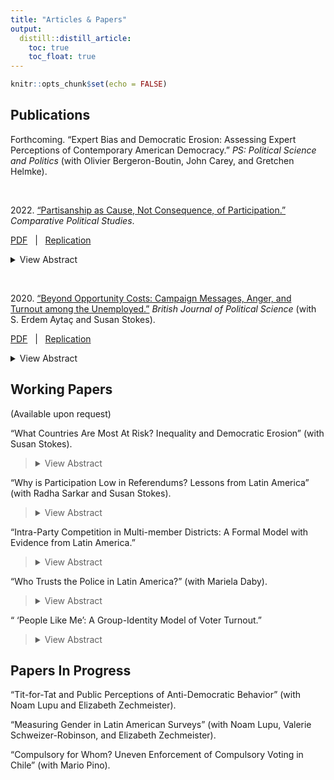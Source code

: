 ```yaml
---
title: "Articles & Papers"
output: 
  distill::distill_article:
    toc: true
    toc_float: true
---
```



```r
knitr::opts_chunk$set(echo = FALSE)
```



## Publications

Forthcoming\. "Expert Bias and Democratic Erosion: Assessing Expert Perceptions of Contemporary American Democracy." *PS: Political Science and Politics* (with Olivier Bergeron-Boutin, John Carey, and Gretchen Helmke).

<br>


2022\. ["Partisanship as Cause, Not Consequence, of Participation."](https://journals.sagepub.com/doi/abs/10.1177/00104140211047406) *Comparative Political Studies*\.

[PDF](files/cps_chile.pdf) \  | \  [Replication](https://dataverse.harvard.edu/dataset.xhtml?persistentId=doi:10.7910/DVN/MRGM0K)


<details><summary>View Abstract</summary>

In most democracies, citizens who identify with a political party are more likely than non-partisans to turn out to vote. But why is this the case? Does voting foster partisanship, as prominent models of political learning and cognitive dissonance postulate? Or does partisanship encourage voting, as expressive voting models and social identity theory suggest? I introduce the concept of partisan duty to capture the role of partisan social identities in the turnout decision, and present new empirical tests of the relationship between partisanship and voting. I leverage a unique institutional arrangement in Chile to establish the direction of causality with a regression discontinuity, and I implement a novel survey design with behavioral outcomes to identify causal mechanisms. Data from the US confirms that the main findings generalize beyond Chile. Electoral participation does not generate partisanship. Instead, partisanship mobilizes voters: it increases the expressive benefits to voting and generates a sense of duty to support one's partisan group.

</details>


<br>

2020\. ["Beyond Opportunity Costs: Campaign Messages, Anger, and Turnout among the Unemployed."](https://www.cambridge.org/core/journals/british-journal-of-political-science/article/beyond-opportunity-costs-campaign-messages-anger-and-turnout-among-the-unemployed/444928192590BEE9B4FB47BB4B7507D9) *British Journal of Political Science* (with S. Erdem Aytaç and Susan Stokes)\.

[PDF](files/bjps2020.pdf)  \  | \  [Replication](https://dataverse.harvard.edu/dataset.xhtml?persistentId=doi:10.7910/DVN/USKUR2&widget=dataverse@harvard)


<details><summary>View Abstract</summary>
Are people under economic stress more or less likely to vote, and why? With large observational datasets and a survey experiment involving unemployed Americans, we show that unemployment depresses participation. But it does so more powerfully when the unemployment rate is low, less powerfully when it is high. Whereas earlier studies have explained lower turnout among the unemployed by stressing the especially high opportunity costs these would-be voters face, our evidence points to the psychological effects of unemployment and of campaign messages about it. When unemployment is high, challengers have an incentive to blame the incumbent, thus eliciting anger among the unemployed. Psychologists have shown anger to be an approach or mobilizing emotion. When joblessness is low, campaigns tend to ignore it. The jobless thus remain in states of depression and self-blame, which are demobilizing emotions.
</details>

    



## Working Papers

(Available upon request)


"What Countries Are Most At Risk? Inequality and Democratic Erosion" (with Susan Stokes).

<blockquote>
<details><summary>View Abstract</summary>
Nearly two dozen countries have experienced democratic erosion or backsliding in the opening decades of the 21st century. Why are some countries at heightened risk of erosion? Income inequality emerges from our cross-national analyses as a highly robust factor that increases this risk, even in wealthy, longstanding democracies — like the United States. Turning to the mechanisms involved, we identify two effects of inequality, both of which leave voters more tolerant of backsliding leaders. One is partisan polarization, a precursor to erosion; we show that it tends to deepen in unequal countries. The second mechanism we call *institutional nihilism*, a phenomenon we study with original survey experiments. Nihilists are skeptical that their countries’ institutions are capable of solving public problems and prefer to tear them down. Aspiring autocrats take advantage of — and exacerbate — both polarization and nihilism in order to erode their democracies.
</details>
</blockquote>



"Why is Participation Low in Referendums? Lessons from Latin America" (with Radha Sarkar and Susan Stokes).

<blockquote>
<details><summary>View Abstract</summary>
Whether referendums, initiatives, and other mechanisms of direct democracy enhance representative systems is a matter of debate. Skeptics note — among other criticisms — that turnout tends to be low in referendums, often lower than in candidate elections in the same country. If citizens don't care enough to participate, how useful can these mechanisms be for improving the quality of democratic systems? We argue that low referendum turnout has as much to do with parties' disincentives to mobilize voters as with voter disinterest.  Prior research on political behavior in referendums has focused largely on Europe, and assumes that voters view them as elections of lesser importance. By shifting focus to Latin America, we introduce more variation in the features of political parties that influence levels of turnout. We draw on cross-national evidence, qualitative research in Colombia, and quantitative analysis of municipal-level referendum voting behavior in Brazil. The key to understanding low voter turnout in these settings is the relatively weaker incentives that political parties have to turn out the vote when control over office is not at stake. We demonstrate that, in clientelistic systems, party operatives have particularly weak incentives to get their constituents out to the polls. 
</details>
</blockquote>




"Intra-Party Competition in Multi-member Districts: A Formal Model with Evidence from Latin America."

<blockquote>
<details><summary>View Abstract</summary>
Open-list proportional representation systems pose a dilemma for parties: often, candidates maximize their electoral prospects by attacking co-partisans and hurting their own party’s prospects. Under what conditions do campaigns devolve into destructive intra-party fighting? The conventional wisdom is that intra-party competition in open-list systems increases as a function of district magnitude. The basic logic is that, when candidates compete on a long list, they must do more to differentiate themselves from their many co-partisans. But in fact, the opposite is true: candidates are most likely to sabotage their co-partisans in the smallest multi-member districts. I clarify the candidate-level incentives for intra-party fighting with a formal model, and test the theory with qualitative and quantitative evidence from Chile and Colombia. In small multi-member districts, the only path to victory for most candidates is to secure the top position on their party lists, often by sabotaging co-partisans. But in larger-magnitude districts, attacking co-partisans quickly becomes a less efficient and riskier strategy.
</details>
</blockquote>




"Who Trusts the Police in Latin America?" (with Mariela Daby).

<blockquote>
<details><summary>View Abstract</summary>
Mainstream narratives suggest that hardly anyone in Latin America trusts the police, with major implications for public policy. We draw on empirical data from ten Latin American countries to examine this claim, and to understand what predicts trust or distrust in the police. We find that citizens express higher levels of trust in the police than they do in many other institutions, but attitudes towards the police are diverse both within and across countries. Experiences with police corruption are among the strongest predictors of trust, at both the individual and national level. The demographics of who trusts the police vary by country, but trust is generally lower among those who are young, male, living in urban areas, and indigenous — all populations that are especially likely to suffer abuse at the hands of police. Notably, however, wealth and higher education are also correlated with distrust in the police. 
</details>
</blockquote>




“ 'People Like Me': A Group-Identity Model of Voter Turnout.”

<blockquote>
<details><summary>View Abstract</summary>
I present a novel model of voter turnout that formalizes a key intuition about the rationality of voter turnout: a crucial determining factor in political participation is the sense of belonging to a group. Models of voter turnout often focus exclusively on individuals; yet many voters conceive of their participation in terms of groups. I construct a Kantian model that incorporates group-level logic without requiring altruistic voters — voters in the Kantian model consider the behavior of voters with similar preferences when selecting their strategy; but their end goal is to maximize their own personal utility. The model also provides a framework for modeling endogenous social norms that respond to the particular circumstances of each election.
</details>
</blockquote>



## Papers In Progress

"Tit-for-Tat and Public Perceptions of Anti-Democratic Behavior" (with Noam Lupu and Elizabeth Zechmeister).

"Measuring Gender in Latin American Surveys" (with Noam Lupu, Valerie Schweizer-Robinson, and Elizabeth Zechmeister).

"Compulsory for Whom? Uneven Enforcement of Compulsory Voting in Chile" (with Mario Pino).


